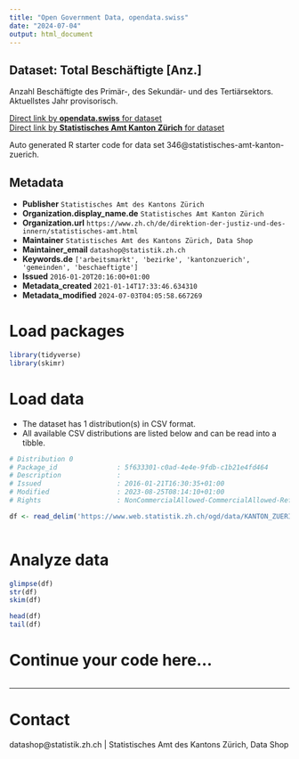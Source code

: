 ```yaml
---
title: "Open Government Data, opendata.swiss"
date: "2024-07-04"
output: html_document
---
```


## Dataset: Total Beschäftigte [Anz.]

Anzahl Beschäftigte des Primär-, des Sekundär- und des Tertiärsektors. Aktuellstes Jahr provisorisch.

[Direct link by **opendata.swiss** for dataset](https://opendata.swiss/de/dataset/total-beschaftigte-anz)<br>
[Direct link by **Statistisches Amt Kanton Zürich** for dataset](https://www.zh.ch/de/politik-staat/gemeinden/gemeindeportraet.html)

Auto generated R starter code for data set 346@statistisches-amt-kanton-zuerich.

## Metadata

- **Publisher** `Statistisches Amt des Kantons Zürich`
- **Organization.display_name.de** `Statistisches Amt Kanton Zürich`
- **Organization.url** `https://www.zh.ch/de/direktion-der-justiz-und-des-innern/statistisches-amt.html`
- **Maintainer** `Statistisches Amt des Kantons Zürich, Data Shop`
- **Maintainer_email** `datashop@statistik.zh.ch`
- **Keywords.de** `['arbeitsmarkt', 'bezirke', 'kantonzuerich', 'gemeinden', 'beschaeftigte']`
- **Issued** `2016-01-20T20:16:00+01:00`
- **Metadata_created** `2021-01-14T17:33:46.634310`
- **Metadata_modified** `2024-07-03T04:05:58.667269`


# Load packages

```r

library(tidyverse)
library(skimr)

```

# Load data

-   The dataset has 1 distribution(s) in CSV format.
-   All available CSV distributions are listed below and can be read into a tibble.

```r

# Distribution 0
# Package_id               : 5f633301-c0ad-4e4e-9fdb-c1b21e4fd464
# Description              : 
# Issued                   : 2016-01-21T16:30:35+01:00
# Modified                 : 2023-08-25T08:14:10+01:00
# Rights                   : NonCommercialAllowed-CommercialAllowed-ReferenceRequired

df <- read_delim('https://www.web.statistik.zh.ch/ogd/data/KANTON_ZUERICH_595.csv')



```

# Analyze data

```r

glimpse(df)
str(df)
skim(df)

head(df)
tail(df)

```

# Continue your code here...

```r

```

------------------------------------------------------------------------

# Contact

datashop@statistik.zh.ch | Statistisches Amt des Kantons Zürich, Data Shop
